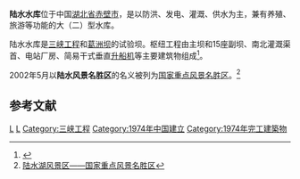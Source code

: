 {{Infobox Reservoir | 
|name                     = 陆水水库
|nickname                 = 陆水湖
|image                    = 
|image_caption            = 
|map                      = 
|map_caption              = 
|pushpin_map              = China
|pushpin_map_caption      = 陆水水库在中国的位置
|code                     = BFA89001782
|class                    = 大（二）型[[水库|水库]]
|location_of_reservoir    = [[湖北省|湖北省]][[赤壁市|赤壁市]]
|location_of_dam          = 
|inflow                   = 
|outflow                  = [[陆水|陆水]]
|catchment_area           = 3400
|reservoir_area           = 
|mean_depth               = 
|maximum_depth            = 
|flood_level              = 
|normal_water_level       = 
|dead_water_level         = 
|water_quality            = 
|island                   = 
|maximum_storage_capacity = 7.06亿
|normal_storage_capacity  = 
|dead_storage_capacity    = 
|type_of_dam              = 混凝土预制重力坝
|elevation_of_dam         = 58.0
|height_of_dam            = 49
|length_of_dam            = 234.3
|width_of_dam             = 
|installed_capacity       = 37500千瓦
|start                    = 1958年10月23日
|complete                 = 1974年
|cost                     = 
|emigrate                 = 
|latd = 29
|latm = 41
|lats = 41
|latNS = N
|longd = 113
|longm = 53
|longs = 22
|longEW = E
|website = http://www.lshui.com/ <br />http://www.lushuihu.org.cn/
|footnotes = <ref>[http://www.lshui.com/news/zjls/2008/913/0891318356215DF6CH94I26B94F757.html 陆水水利枢纽工程简介]{{dead link|date=2018年5月 |bot=InternetArchiveBot |fix-attempted=yes }}</ref>
}}
'''陆水水库'''位于中国[[湖北省|湖北省]][[赤壁市|赤壁市]]，是以防洪、发电、灌溉、供水为主，兼有养殖、旅游等功能的大（二）型水库。

陆水水库是[[三峡工程|三峡工程]]和[[葛洲坝|葛洲坝]]的试验坝。枢纽工程由主坝和15座副坝、南北灌溉渠首、电站厂房、简易干式垂直[[升船机|升船机]]等主要建筑物组成<ref>{{Cite web |url=http://www.cjw.gov.cn/xwzx/ztjjx/2018zt/slfg/34265.html|title=美丽的三峡试验坝 |accessdate=2020-07-20 |author=|date=2018-08-28 |work= |publisher=长江水利网|language=Zh-hans }}</ref>。

2002年5月以'''陆水风景名胜区'''的名义被列为[[国家重点风景名胜区|国家重点风景名胜区]]。<ref>[http://www.lushuihu.org.cn/a/zoujinchibi/chibilvyou/2009/0929/23.html 陆水湖风景区——国家重点风景名胜区]{{dead link|date=2018年5月 |bot=InternetArchiveBot |fix-attempted=yes }}</ref>

==参考文献==
{{reflist}}

[[Category:咸宁水库|L]]
[[Category:赤壁市|L]]
[[Category:三峡工程|Category:三峡工程]]
[[Category:1974年中国建立|Category:1974年中国建立]]
[[Category:1974年完工建築物|Category:1974年完工建築物]]